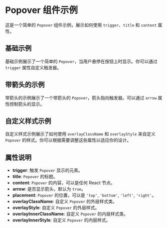 
<Meta of={PopoverStories} />

# Popover 组件示例

这是一个简单的 `Popover` 组件示例，展示如何使用 `trigger`、`title` 和 `content` 属性。

## 基础示例

<Story of={PopoverStories.Basic} />

基础示例展示了一个简单的 `Popover`，当用户悬停在按钮上时显示。你可以通过 `trigger` 属性自定义触发器。

## 带箭头的示例

<Story of={PopoverStories.WithArrow} />

带箭头的示例展示了一个带箭头的 `Popover`，箭头指向触发器。可以通过 `arrow` 属性控制箭头的显示。

## 自定义样式示例

<Story of={PopoverStories.CustomStyle} />

自定义样式示例展示了如何使用 `overlayClassName` 和 `overlayStyle` 来自定义 `Popover` 的样式。你可以根据需要调整这些属性以适应你的设计。

## 属性说明

- **trigger**: 触发 `Popover` 显示的元素。
- **title**: `Popover` 的标题。
- **content**: `Popover` 的内容，可以是任何 React 节点。
- **arrow**: 是否显示箭头，默认为 `true`。
- **placement**: `Popover` 的位置，可以是 `'top'`, `'bottom'`, `'left'`, `'right'`。
- **overlayClassName**: 自定义 `Popover` 的外层样式类。
- **overlayStyle**: 自定义 `Popover` 的外层样式。
- **overlayInnerClassName**: 自定义 `Popover` 的内层样式类。
- **overlayInnerStyle**: 自定义 `Popover` 的内层样式。
